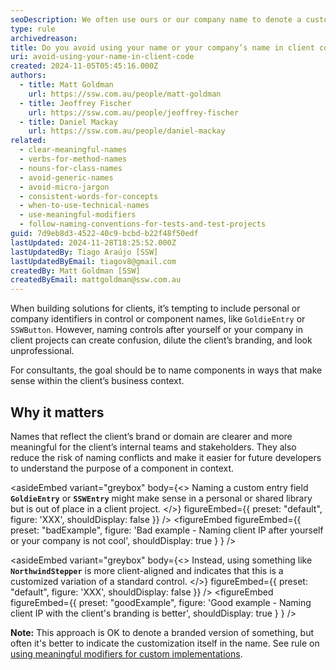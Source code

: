 ```yaml
---
seoDescription: We often use ours or our company name to denote a custom version of something. Unless you're publishing a library, this is never a good idea.
type: rule
archivedreason:
title: Do you avoid using your name or your company’s name in client code?
uri: avoid-using-your-name-in-client-code
created: 2024-11-05T05:45:16.000Z
authors:
  - title: Matt Goldman
    url: https://ssw.com.au/people/matt-goldman
  - title: Jeoffrey Fischer
    url: https://ssw.com.au/people/jeoffrey-fischer
  - title: Daniel Mackay
    url: https://ssw.com.au/people/daniel-mackay
related:
  - clear-meaningful-names
  - verbs-for-method-names
  - nouns-for-class-names
  - avoid-generic-names
  - avoid-micro-jargon
  - consistent-words-for-concepts
  - when-to-use-technical-names
  - use-meaningful-modifiers
  - follow-naming-conventions-for-tests-and-test-projects
guid: 7d9eb8d3-4522-40c9-bcbd-b22f48f50edf
lastUpdated: 2024-11-28T18:25:52.000Z
lastUpdatedBy: Tiago Araújo [SSW]
lastUpdatedByEmail: tiagov8@gmail.com
createdBy: Matt Goldman [SSW]
createdByEmail: mattgoldman@ssw.com.au
---
```


When building solutions for clients, it’s tempting to include personal or company identifiers in control or component names, like `GoldieEntry` or `SSWButton`. However, naming controls after yourself or your company in client projects can create confusion, dilute the client’s branding, and look unprofessional.

For consultants, the goal should be to name components in ways that make sense within the client’s business context.
## Why it matters

Names that reflect the client’s brand or domain are clearer and more meaningful for the client’s internal teams and stakeholders. They also reduce the risk of naming conflicts and make it easier for future developers to understand the purpose of a component in context.

<asideEmbed
  variant="greybox"
  body={<>
    Naming a custom entry field **`GoldieEntry`** or **`SSWEntry`** might make sense in a personal or shared library but is out of place in a client project.
  </>}
  figureEmbed={{
    preset: "default",
    figure: 'XXX',
    shouldDisplay: false
  }}
/>
<figureEmbed figureEmbed={{
  preset: "badExample",
  figure: 'Bad example - Naming client IP after yourself or your company is not cool',
  shouldDisplay: true
} } />


<asideEmbed
  variant="greybox"
  body={<>
    Instead, using something like **`NorthwindStepper`** is more client-aligned and indicates that this is a customized variation of a standard control.
  </>}
  figureEmbed={{
    preset: "default",
    figure: 'XXX',
    shouldDisplay: false
  }}
/>
<figureEmbed figureEmbed={{
  preset: "goodExample",
  figure: 'Good example - Naming client IP with the client\'s branding is better',
  shouldDisplay: true
} } />


**Note:** This approach is OK to denote a branded version of something, but often it's better to indicate the customization itself in the name. See rule on [using meaningful modifiers for custom implementations](/use-meaningful-modifiers).
